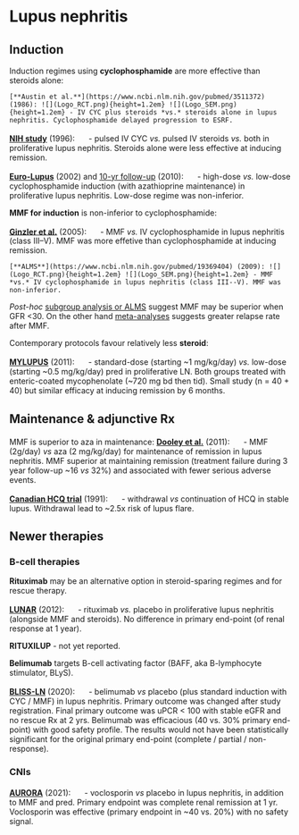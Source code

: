 # Lupus nephritis

## Induction

Induction regimes using **cyclophosphamide** are more effective than steroids alone: 

```block2
[**Austin et al.**](https://www.ncbi.nlm.nih.gov/pubmed/3511372) (1986): ![](Logo_RCT.png){height=1.2em} ![](Logo_SEM.png){height=1.2em} - IV CYC plus steroids *vs.* steroids alone in lupus nephritis. Cyclophosphamide delayed progression to ESRF.  

```

[**NIH study**](https://www.ncbi.nlm.nih.gov/pubmed/8815753) (1996): ![](Logo_RCT.png){height=1.2em} - pulsed IV CYC *vs.* pulsed IV steroids *vs.* both in proliferative lupus nephritis. Steroids alone were less effective at inducing remission.  

[**Euro-Lupus**](https://www.ncbi.nlm.nih.gov/pubmed/12209517) (2002) and [10-yr follow-up](https://www.ncbi.nlm.nih.gov/pubmed/19155235) (2010): ![](Logo_RCT.png){height=1.2em} - high-dose *vs.* low-dose cyclophosphamide induction (with azathioprine maintenance) in proliferative lupus nephritis. Low-dose regime was non-inferior.  

**MMF for induction** is non-inferior to cyclophosphamide:

[**Ginzler et al.**](https://www.ncbi.nlm.nih.gov/pubmed/16306519) (2005): ![](Logo_RCT.png){height=1.2em} - MMF *vs.* IV cyclophosphamide in lupus nephritis (class III--V). MMF was more effetive than cyclophosphamide at inducing remission. 

```block2
[**ALMS**](https://www.ncbi.nlm.nih.gov/pubmed/19369404) (2009): ![](Logo_RCT.png){height=1.2em} ![](Logo_SEM.png){height=1.2em} - MMF *vs.* IV cyclophosphamide in lupus nephritis (class III--V). MMF was non-inferior.  

```

*Post-hoc* [subgroup analysis or ALMS](https://www.ncbi.nlm.nih.gov/pubmed/23375819) suggest MMF may be superior when GFR <30.  On the other hand [meta-analyses](https://www.ncbi.nlm.nih.gov/pubmed/22879439) suggests greater relapse rate after MMF.  


Contemporary protocols favour relatively less **steroid**:  

[**MYLUPUS**](https://www.ncbi.nlm.nih.gov/pubmed/21976398) (2011): ![](Logo_RCT.png){height=1.2em} - standard-dose (starting ~1 mg/kg/day) *vs.* low-dose (starting ~0.5 mg/kg/day) pred in proliferative LN.  Both groups treated with enteric-coated mycophenolate (~720 mg bd then tid).  Small study (n = 40 + 40) but similar efficacy at inducing remission by 6 months.  


## Maintenance & adjunctive Rx

MMF is superior to aza in maintenance:
[**Dooley et al.**](https://www.ncbi.nlm.nih.gov/pubmed/22087680) (2011): ![](Logo_RCT.png){height=1.2em} - MMF (2g/day) *vs* aza (2 mg/kg/day) for maintenance of remission in lupus nephritis.  MMF superior at maintaining remission (treatment failure during 3 year follow-up ~16 *vs* 32%) and associated with fewer serious adverse events.  

[**Canadian HCQ trial**](https://www.ncbi.nlm.nih.gov/pubmed/1984192) (1991): ![](Logo_RCT.png){height=1.2em} - withdrawal *vs* continuation of HCQ in stable lupus.  Withdrawal lead to ~2.5x risk of lupus flare.  


## Newer therapies

### B-cell therapies

**Rituximab** may be an alternative option in steroid-sparing regimes and for rescue therapy.  

[**LUNAR**](https://www.ncbi.nlm.nih.gov/pubmed/22231479) (2012): ![](Logo_RCT.png){height=1.2em} - rituximab *vs.* placebo in proliferative lupus nephritis (alongside MMF and steroids).  No difference in primary end-point (of renal response at 1 year).  

**RITUXILUP** - not yet reported.  

**Belimumab** targets B-cell activating factor (BAFF, aka B-lymphocyte stimulator, BLyS).  

[**BLISS-LN**](https://www.ncbi.nlm.nih.gov/pubmed/32937045) (2020): ![](Logo_RCT.png){height=1.2em} - belimumab *vs* placebo (plus standard induction with CYC / MMF) in lupus nephritis.  Primary outcome was changed after study registration.  Final primary outcome was uPCR < 100 with stable eGFR and no rescue Rx at 2 yrs.  Belimumab was efficacious (40 vs. 30% primary end-point) with good safety profile.  The results would not have been statistically significant for the original primary end-point (complete / partial / non-response).  



### CNIs

[**AURORA**](https://www.ncbi.nlm.nih.gov/pubmed/33971155) (2021): ![](Logo_RCT.png){height=1.2em} - voclosporin *vs* placebo in lupus nephritis, in addition to MMF and pred.  Primary endpoint was complete renal remission at 1 yr.  Voclosporin was effective (primary endpoint in ~40 vs. 20%) with no safety signal.  
